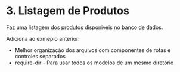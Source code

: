 # 3. Listagem de Produtos


Faz uma listagem dos produtos disponiveis no banco de dados.

Adiciona ao exmeplo anterior:

* Melhor organização dos arquivos com componentes de rotas e controles separados
* require-dir - Para usar todos os modelos de um mesmo diretório
